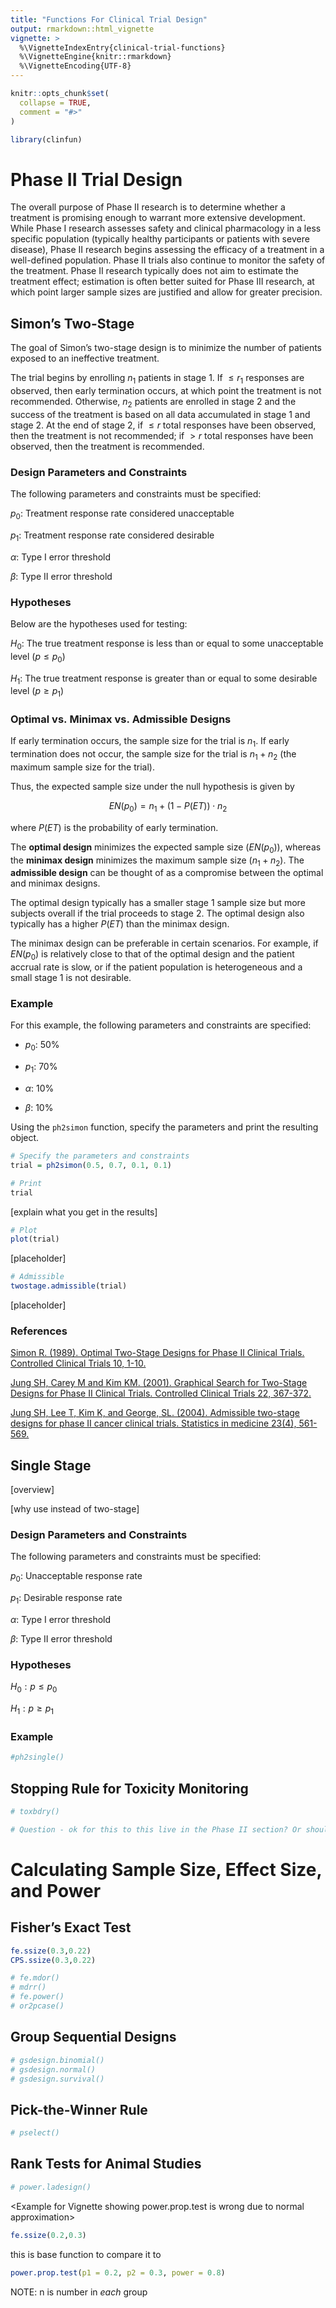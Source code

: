 ```yaml
---
title: "Functions For Clinical Trial Design"
output: rmarkdown::html_vignette
vignette: >
  %\VignetteIndexEntry{clinical-trial-functions}
  %\VignetteEngine{knitr::rmarkdown}
  %\VignetteEncoding{UTF-8}
---
```


```r
knitr::opts_chunk$set(
  collapse = TRUE,
  comment = "#>"
)
```

```r
library(clinfun)
```

# Phase II Trial Design

The overall purpose of Phase II research is to determine whether a treatment is promising enough to warrant more extensive development. While Phase I research assesses safety and clinical pharmacology in a less specific population (typically healthy participants or patients with severe disease), Phase II research begins assessing the efficacy of a treatment in a well-defined population. Phase II trials also continue to monitor the safety of the treatment. Phase II research typically does not aim to estimate the treatment effect; estimation is often better suited for Phase III research, at which point larger sample sizes are justified and allow for greater precision.

## Simon's Two-Stage

The goal of Simon's two-stage design is to minimize the number of patients exposed to an ineffective treatment.

The trial begins by enrolling $n_1$ patients in stage 1. If $\leq r_1$ responses are observed, then early termination occurs, at which point the treatment is not recommended. Otherwise, $n_2$ patients are enrolled in stage 2 and the success of the treatment is based on all data accumulated in stage 1 and stage 2. At the end of stage 2, if $\leq r$ total responses have been observed, then the treatment is not recommended; if $>r$ total responses have been observed, then the treatment is recommended.

### Design Parameters and Constraints

The following parameters and constraints must be specified:

$p_0:$ Treatment response rate considered unacceptable

$p_1:$ Treatment response rate considered desirable

$\alpha:$ Type I error threshold

$\beta:$ Type II error threshold

### Hypotheses

Below are the hypotheses used for testing:

$H_0:$ The true treatment response is less than or equal to some unacceptable level ($p \leq p_0$)

$H_1:$ The true treatment response is greater than or equal to some desirable level ($p \geq p_1$)

### Optimal vs. Minimax vs. Admissible Designs

If early termination occurs, the sample size for the trial is $n_1$. If early termination does not occur, the sample size for the trial is $n_1 + n_2$ (the maximum sample size for the trial).

Thus, the expected sample size under the null hypothesis is given by

$$ EN(p_0) = n_1 + (1 - P(ET)) \cdot n_2 $$

where $P(ET)$ is the probability of early termination.

The **optimal design** minimizes the expected sample size ($EN(p_0)$), whereas the **minimax design** minimizes the maximum sample size ($n_1 + n_2$). The **admissible design** can be thought of as a compromise between the optimal and minimax designs.

The optimal design typically has a smaller stage 1 sample size but more subjects overall if the trial proceeds to stage 2. The optimal design also typically has a higher $P(ET)$ than the minimax design.

The minimax design can be preferable in certain scenarios. For example, if $EN(p_0)$ is relatively close to that of the optimal design and the patient accrual rate is slow, or if the patient population is heterogeneous and a small stage 1 is not desirable.

### Example

For this example, the following parameters and constraints are specified:

* $p_0:$ 50%

* $p_1:$ 70%

* $\alpha:$ 10%

* $\beta:$ 10%

Using the `ph2simon` function, specify the parameters and print the resulting object.

```r
# Specify the parameters and constraints
trial = ph2simon(0.5, 0.7, 0.1, 0.1)

# Print
trial
```

[explain what you get in the results]

```r
# Plot
plot(trial)
```

[placeholder]

```r
# Admissible
twostage.admissible(trial)
```

[placeholder]

### References

[Simon R. (1989). Optimal Two-Stage Designs for Phase II Clinical Trials. Controlled Clinical Trials 10, 1-10.](https://pubmed.ncbi.nlm.nih.gov/2702835/)

[Jung SH, Carey M and Kim KM. (2001). Graphical Search for Two-Stage Designs for Phase II Clinical Trials. Controlled Clinical Trials 22, 367-372.](https://pubmed.ncbi.nlm.nih.gov/11514038/)

[Jung SH, Lee T, Kim K, and George, SL. (2004). Admissible two-stage designs for phase II cancer clinical trials. Statistics in medicine 23(4), 561-569.](https://pubmed.ncbi.nlm.nih.gov/14755389/)

## Single Stage

[overview]

[why use instead of two-stage]

### Design Parameters and Constraints

The following parameters and constraints must be specified:

$p_0:$ Unacceptable response rate

$p_1:$ Desirable response rate

$\alpha:$ Type I error threshold

$\beta:$ Type II error threshold

### Hypotheses

$H_0: p \leq p_0$

$H_1: p \geq p_1$

### Example

```r
#ph2single()
```

## Stopping Rule for Toxicity Monitoring

```r
# toxbdry()

# Question - ok for this to this live in the Phase II section? Or should it go in a more general section (not specific to Phase II)?
```

# Calculating Sample Size, Effect Size, and Power

## Fisher's Exact Test

```r
fe.ssize(0.3,0.22) 
CPS.ssize(0.3,0.22)

# fe.mdor() 
# mdrr() 
# fe.power() 
# or2pcase()
```

## Group Sequential Designs

```r
# gsdesign.binomial() 
# gsdesign.normal() 
# gsdesign.survival()
```

## Pick-the-Winner Rule

```r
# pselect()
```

## Rank Tests for Animal Studies

```r
# power.ladesign() 
```




<Example for Vignette showing power.prop.test is wrong due to normal approximation>

```r

fe.ssize(0.2,0.3)
```

this is base function to compare it to 

```r

power.prop.test(p1 = 0.2, p2 = 0.3, power = 0.8)
```

NOTE: n is number in *each* group


